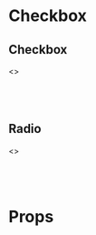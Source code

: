 

# Checkbox

<Meta title="Design system/Checkbox and Radio" component={Checkbox} />

## Checkbox

<Preview>
  <Story name="Checkbox">
    <>
      <Checkbox isChecked label="Checked" />
      <br />
      <Checkbox isChecked label="Checked" subLabel="With sub-label" />
      <br />
      <Checkbox label="Unchecked" />
      <br />
      <Checkbox isChecked isDisabled label="Disabled & checked" />
      <br />
      <Checkbox isDisabled label="Disabled & unchecked" />
    </>
  </Story>
</Preview>

## Radio

<Preview>
  <Story name="Radio">
    <>
      <Radio isChecked label="Checked" />
      <br />
      <Radio isChecked label="Checked" subLabel="With sub-label" />
      <br />
      <Radio label="Unchecked" />
      <br />
      <Radio isChecked isDisabled label="Disabled & checked" />
      <br />
      <Radio isDisabled label="Disabled & unchecked" />
    </>
  </Story>
</Preview>

# Props

<Props of={Checkbox} />

<Props of={Radio} />
